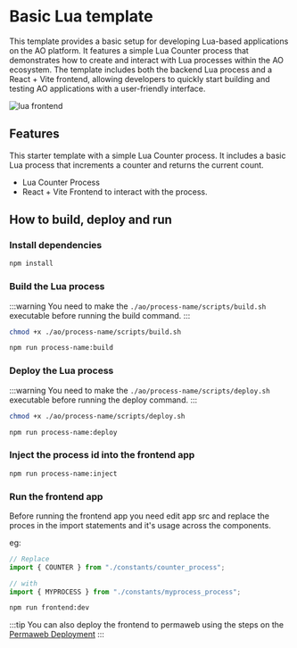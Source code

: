 # Basic Lua template

This template provides a basic setup for developing Lua-based applications on the AO platform. It features a simple Lua Counter process that demonstrates how to create and interact with Lua processes within the AO ecosystem. The template includes both the backend Lua process and a React + Vite frontend, allowing developers to quickly start building and testing AO applications with a user-friendly interface.

![lua frontend](/lua.png)

## Features
This starter template with a simple Lua Counter process. 
It includes a basic Lua process that increments a counter and returns the current count.

- Lua Counter Process
- React + Vite Frontend to interact with the process.

## How to build, deploy and run

### Install dependencies

```bash
npm install
```

### Build the Lua process

:::warning
You need to make the `./ao/process-name/scripts/build.sh` executable before running the build command.
:::

```bash
chmod +x ./ao/process-name/scripts/build.sh

npm run process-name:build
```

### Deploy the Lua process

:::warning
You need to make the `./ao/process-name/scripts/deploy.sh` executable before running the deploy command.
:::

```bash
chmod +x ./ao/process-name/scripts/deploy.sh

npm run process-name:deploy
```

### Inject the process id into the frontend app

```bash
npm run process-name:inject
```

### Run the frontend app
Before running the frontend app you need edit app src and replace the proces in the import statements and it's usage across the components.

eg:
```typescript [./frontend/src/App.tsx]
// Replace
import { COUNTER } from "./constants/counter_process";

// with
import { MYPROCESS } from "./constants/myprocess_process";
```

```bash
npm run frontend:dev
```

:::tip
You can also deploy the frontend to permaweb using the steps on the [Permaweb Deployment](/frontend-development/permaweb-deployment)
:::